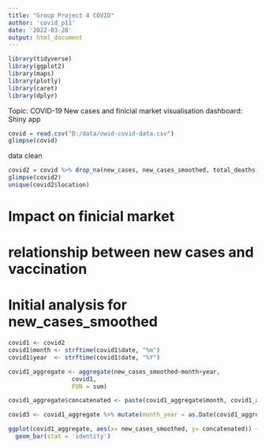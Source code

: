 ---
title: "Group Project 4 COVID"
author: 'covid_p11'
date: '2022-03-28'
output: html_document
---

```{r setup, include=FALSE}
library(tidyverse)
library(ggplot2)
library(maps)
library(plotly)
library(caret)
library(dplyr)
```

Topic: COVID-19 New cases and finicial market
visualisation dashboard: Shiny app
```{r}
covid = read.csv("D:/data/owid-covid-data.csv")
glimpse(covid)
```
data clean
```{r}
covid2 = covid %>% drop_na(new_cases, new_cases_smoothed, total_deaths, new_deaths, new_deaths_smoothed, total_cases_per_million, new_cases_per_million, new_cases_smoothed_per_million, total_deaths_per_million, new_deaths_per_million, new_deaths_smoothed_per_million, new_vaccinations, new_vaccinations_smoothed, new_vaccinations_smoothed_per_million, population, population_density, median_age,extreme_poverty, new_tests)
glimpse(covid2)
unique(covid2$location)
```

# Impact on finicial market

# relationship between new cases and vaccination

# Initial analysis for new_cases_smoothed
```{r}
covid1 <- covid2
covid1$month <- strftime(covid1$date, "%m")
covid1$year  <- strftime(covid1$date, "%Y")

covid1_aggregate <- aggregate(new_cases_smoothed~month+year, 
                  covid1,
                  FUN = sum)
```

```{r}
covid1_aggregate$concatenated <- paste(covid1_aggregate$month, covid1_aggregate$year)

covid3 <- covid1_aggregate %>% mutate(month_year = as.Date(covid1_aggregate$concatenated,  format="%m-%y"))

```

```{r}
ggplot(covid1_aggregate, aes(x= new_cases_smoothed, y= concatenated)) +
  geom_bar(stat = 'identity')
```

